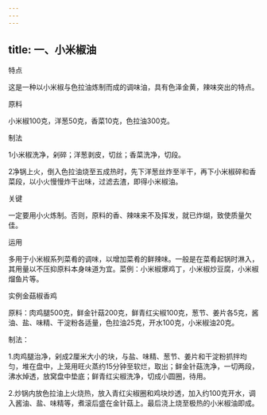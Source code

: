```yaml
---
---
---
```

title: 一、小米椒油
---






特点

这是一种以小米椒与色拉油炼制而成的调味油，具有色泽金黄，辣味突出的特点。

原料

小米椒100克，洋葱50克，香菜10克，色拉油300克。

制法

1小米椒洗净，剁碎；洋葱剥皮，切丝；香菜洗净，切段。

2净锅上火，倒入色拉油烧至五成热时，先下洋葱丝炸至半干，再下小米椒碎和香菜段，以小火慢慢炸干出味，过滤去渣，即得小米椒油。



关键

一定要用小火炼制。否则，原料的香、辣味来不及挥发，就已炸煳，致使质量欠佳。

运用

多用于小米椒系列菜肴的调味，以增加菜肴的鲜辣味。一般是在菜肴起锅时淋入，其用量以不压抑原料本身味道为宜。菜例：小米椒爆鸡丁，小米椒炒豆腐，小米椒熘鱼片等。

实例金菇椒香鸡

原料：肉鸡腿500克，鲜金针菇200克，鲜青红尖椒100克，葱节、姜片各5克，酱油、盐、味精、干淀粉各适量，色拉油25克，开水100克，小米椒油20克。

制法：

1.肉鸡腿治净，剁成2厘米大小的块，与盐、味精、葱节、姜片和干淀粉抓拌均匀，堆在盘中，上笼用旺火蒸约15分钟至软烂，取出；鲜金针菇洗净，一切两段，沸水焯透，放窝盘中垫底；鲜青红尖椒洗净，切成小圆圈，待用。

2.炒锅内放色拉油上火烧热，放入青红尖椒圈和鸡块炒透，加入约100克开水，调入酱油、盐、味精等，煮滚后盛在金针菇上。最后浇上烧至极热的小米椒油即成。